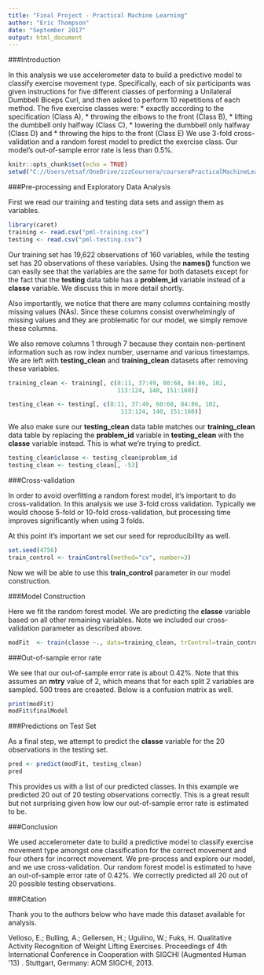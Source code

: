 ```yaml
---
title: "Final Project - Practical Machine Learning"
author: "Eric Thompson"
date: "September 2017"
output: html_document
---
```


###Introduction

In this analysis we use accelerometer data to build a predictive model 
to classify exercise movement type.  Specifically, each of six participants
was given instructions for five different classes of performing a Unilateral 
Dumbbell Biceps Curl, and then asked to perform 10 repetitions of each method.
The five exercise classes were:
* exactly according to the specification (Class A), 
* throwing the elbows to the front (Class B), 
* lifting the dumbbell only halfway (Class C), 
* lowering the dumbbell only halfway (Class D) and 
* throwing the hips to the front (Class E)
We use 3-fold cross-validation and a random forest
model to predict the exercise class.  Our model's out-of-sample error rate
is less than 0.5%.

```r
knitr::opts_chunk$set(echo = TRUE)
setwd("C://Users/etsaf/OneDrive/zzzCoursera/courseraPracticalMachineLearning/finalProject/practical_machine_learning")
```

###Pre-processing and Exploratory Data Analysis

First we read our training and testing data sets and assign them as variables.
```r
library(caret)
training <- read.csv("pml-training.csv")
testing <- read.csv("pml-testing.csv")
```

Our training set has 19,622 observations of 160 variables, while the testing 
set has 20 observations of these variables.  Using the **names()** function
we can easily see that the variables are the same for both datasets except 
for the fact that the **testing** data table has a **problem_id** 
variable instead of a **classe** variable.  We discuss this in more detail 
shortly.

Also importantly, we notice that there are many columns containing
mostly missing values (NAs). Since these columns consist overwhelmingly of 
missing values and they are problematic for our model, we simply remove these 
columns.

We also remove columns 1 through 7 because they contain non-pertinent 
information such as row index number, username and various timestamps.  We 
are left with **testing_clean** and **training_clean** datasets after 
removing these variables.

```r
training_clean <- training[, c(8:11, 37:49, 60:68, 84:86, 102, 
                               113:124, 140, 151:160)]

testing_clean <- testing[, c(8:11, 37:49, 60:68, 84:86, 102, 
                                113:124, 140, 151:160)]
```

We also make sure our **testing_clean** data table matches our 
**training_clean** data table by replacing the **problem_id** variable in 
**testing_clean** with the **classe** variable instead.  This is what we're 
trying to predict.

```r
testing_clean$classe <- testing_clean$problem_id
testing_clean <- testing_clean[, -53]
```

###Cross-validation

In order to avoid overfitting a random forest model, it's important to do
cross-validation.  In this analysis we use 3-fold cross validation.  Typically
we would choose 5-fold or 10-fold cross-validation, but processing time
improves significantly when using 3 folds.

At this point it's important we set our seed for reproducibility as well.

```r
set.seed(4756)
train_control <- trainControl(method="cv", number=3)
```

Now we will be able to use this **train_control** parameter in our
model construction.

###Model Construction

Here we fit the random forest model.  We are predicting the **classe**
variable based on all other remaining variables.  Note we included
our cross-validation parameter as described above.

```r
modFit  <- train(classe ~., data=training_clean, trControl=train_control, method="rf")
```

###Out-of-sample error rate

We see that our out-of-sample error rate is about 0.42%.  Note that
this assumes an **mtry** value of 2, which means that for each split 2
variables are sampled.  500 trees are creaeted.  Below is a confusion 
matrix as well.

```r
print(modFit)
modFit$finalModel
```

###Predictions on Test Set

As a final step, we attempt to predict the **classe** variable for the 20
observations in the testing set.

```r
pred <- predict(modFit, testing_clean)
pred
```

This provides us with a list of our predicted classes.  In this example
we predicted 20 out of 20 testing observations correctly.  This is a great 
result but not surprising given how low our out-of-sample error rate is
estimated to be.

###Conclusion

We used accelerometer date to build a predictive model to classify exercise 
movement type amongst one classification for the correct movement and four 
others for incorrect movement.  We pre-process and explore our model, and
we use cross-validation.  Our random forest model is estimated to have
an out-of-sample error rate of 0.42%.  We correctly predicted all 20 out
of 20 possible testing observations.

###Citation

Thank you to the authors below who have made this dataset available for
analysis.

Velloso, E.; Bulling, A.; Gellersen, H.; Ugulino, W.; Fuks, H. Qualitative 
Activity Recognition of Weight Lifting Exercises. Proceedings of 4th 
International Conference in Cooperation with SIGCHI (Augmented Human '13) . 
Stuttgart, Germany: ACM SIGCHI, 2013. 

